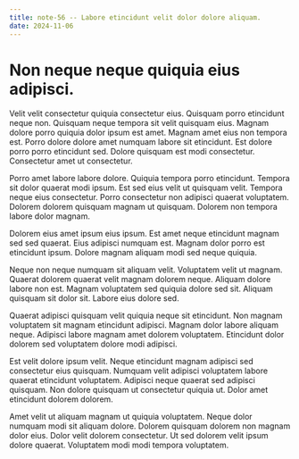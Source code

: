```yaml
---
title: note-56 -- Labore etincidunt velit dolor dolore aliquam.
date: 2024-11-06
---
```


# Non neque neque quiquia eius adipisci.

Velit velit consectetur quiquia consectetur eius. Quisquam porro etincidunt neque non. Quisquam neque tempora sit velit quisquam eius. Magnam dolore porro quiquia dolor ipsum est amet. Magnam amet eius non tempora est. Porro dolore dolore amet numquam labore sit etincidunt. Est dolore porro porro etincidunt sed. Dolore quisquam est modi consectetur. Consectetur amet ut consectetur.

Porro amet labore labore dolore. Quiquia tempora porro etincidunt. Tempora sit dolor quaerat modi ipsum. Est sed eius velit ut quisquam velit. Tempora neque eius consectetur. Porro consectetur non adipisci quaerat voluptatem. Dolorem dolorem quisquam magnam ut quisquam. Dolorem non tempora labore dolor magnam.

Dolorem eius amet ipsum eius ipsum. Est amet neque etincidunt magnam sed sed quaerat. Eius adipisci numquam est. Magnam dolor porro est etincidunt ipsum. Dolore magnam aliquam modi sed neque quiquia.

Neque non neque numquam sit aliquam velit. Voluptatem velit ut magnam. Quaerat dolorem quaerat velit magnam dolorem neque. Aliquam dolore labore non est. Magnam voluptatem sed quiquia dolore sed sit. Aliquam quisquam sit dolor sit. Labore eius dolore sed.

Quaerat adipisci quisquam velit quiquia neque sit etincidunt. Non magnam voluptatem sit magnam etincidunt adipisci. Magnam dolor labore aliquam neque. Adipisci labore magnam amet dolorem voluptatem. Etincidunt dolor dolorem sed voluptatem dolore modi adipisci.

Est velit dolore ipsum velit. Neque etincidunt magnam adipisci sed consectetur eius quisquam. Numquam velit adipisci voluptatem labore quaerat etincidunt voluptatem. Adipisci neque quaerat sed adipisci quisquam. Non dolore quisquam ut consectetur quiquia ut. Dolor amet etincidunt dolorem dolorem.

Amet velit ut aliquam magnam ut quiquia voluptatem. Neque dolor numquam modi sit aliquam dolore. Dolorem quisquam dolorem non magnam dolor eius. Dolor velit dolorem consectetur. Ut sed dolorem velit ipsum dolore quaerat. Voluptatem modi modi tempora voluptatem.

